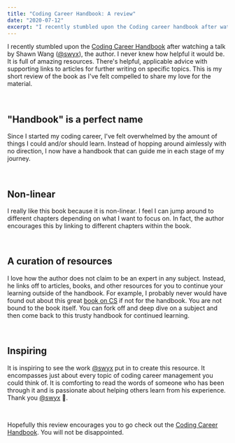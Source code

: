 ```yaml
---
title: "Coding Career Handbook: A review"
date: "2020-07-12"
excerpt: "I recently stumbled upon the Coding career handbook after watching a talk by Shawn Wang (@swyx), the author. I never knew how helpful it would be. It is full of amazing resources. There's helpful, applicable advice with supporting links to articles for further writing on specific topics. This is my short review of the book as I've felt compelled to share my love for the material. "
---
```


I recently stumbled upon the <a href="https://www.learninpublic.org/?from=DEV.to">Coding Career Handbook</a> after watching a talk by Shawn Wang (<a href="https://twitter.com/swyx">@swyx</a>), the author. I never knew how helpful it would be. It is full of amazing resources. There's helpful, applicable advice with supporting links to articles for further writing on specific topics. This is my short review of the book as I've felt compelled to share my love for the material.

<br />

## "Handbook" is a perfect name

Since I started my coding career, I've felt overwhelmed by the amount of things I could and/or should learn. Instead of hopping around aimlessly with no direction, I now have a handbook that can guide me in each stage of my journey.

<br />

## Non-linear

I really like this book because it is non-linear. I feel I can jump around to different chapters depending on what I want to focus on. In fact, the author encourages this by linking to different chapters within the book.

<br />

## A curation of resources

I love how the author does not claim to be an expert in any subject. Instead, he links off to articles, books, and other resources for you to continue your learning outside of the handbook. For example, I probably never would have found out about this great <a href="https://bigmachine.io/products/the-imposters-handbook/">book on CS</a> if not for the handbook. You are not bound to the book itself. You can fork off and deep dive on a subject and then come back to this trusty handbook for continued learning.

<br />

## Inspiring

It is inspiring to see the work <a href="https://twitter.com/swyx">@swyx</a> put in to create this resource. It encompasses just about every topic of coding career management you could think of. It is comforting to read the words of someone who has been through it and is passionate about helping others learn from his experience. Thank you <a href="https://twitter.com/swyx">@swyx</a> 🙏.

<br />

Hopefully this review encourages you to go check out the <a href="https://www.learninpublic.org/?from=DEV.to">Coding Career Handbook</a>. You will not be disappointed.

